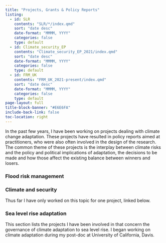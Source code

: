 ```yaml
---
title: "Projects, Grants & Policy Reports"
listing:
  - id: SLR
    contents: "SLR/*/index.qmd"
    sort: "date desc"
    date-format: "MMMM, YYYY"
    categories: false
    type: default
  - id: Climate_security_EP
    contents: "Climate_security_EP_2021/index.qmd"
    sort: "date desc"
    date-format: "MMMM, YYYY"
    categories: false
    type: default
  - id: FRM_UK
    contents: "FRM_UK_2021-present/index.qmd"
    sort: "date desc"
    date-format: "MMMM, YYYY"
    categories: false
    type: default
page-layout: full
title-block-banner: "#E6E6FA"
include-back-link: false
toc-location: right
---
```


In the past few years, I have been working on projects dealing with climate change adaptation. These projects have resulted in policy reports aimed at practitioners, who were also often involved in the design of the research. The common theme of these projects is the interplay between climate risks and the policy and political implications of adaptation, the decisions to be made and how those affect the existing balance between winners and losers.

::: panel-tabset
### Flood risk management

::: {#FRM_UK}
:::

### Climate and security

Thus far I have only worked on this topic for one project, linked below.

::: {#Climate_security_EP}
:::

### Sea level rise adaptation

This section lists the projects I have been involved in that concern the governance of climate adaptation to sea level rise. I began working on climate adaptation during my post-doc at University of California, Davis.

::: {#SLR}
:::
:::
